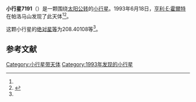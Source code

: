{{Infobox planet
| bgcolour = #FFFFC0
| name = 7191
| symbol = 
| image = 
| caption = 
| discovery = yes
| discovery_ref = 
| discoverer = [[亨利·E·霍爾特|亨利·E·霍爾特]]
| discovery_site = [[帕洛马山|帕洛马山]] 
| discovered = 1993年6月18日
| designations = yes
| mp_name = 
| named_after = 
| alt_names = 1993 MA1/ 1986 YJ1 / 1990 VD15 / 1990 VF4
| mp_category = [[主带小行星|主带小行星]]
| orbit_ref = <ref name="a">[http://ssd.jpl.nasa.gov/sbdb.cgi?sstr=7191 7191] {{Wayback|url=http://ssd.jpl.nasa.gov/sbdb.cgi?sstr=7191 |date=20201124023456 }}，小行星數據庫瀏覽器（JPL Small-Body Database Browser）－[[美国国家航空航天局|美国国家航空航天局]]喷气推进实验室</ref>
| epoch = 2456400.5 (2013年4月18日更新)
| aphelion = {{convert|3.0699634|AU|km|3|abbr=on|lk=out}}
| perihelion = {{convert|2.4138380|AU|km|3|abbr=on}}
| semimajor = {{convert|2.7419007|AU|km|3|abbr=on}}
| eccentricity = 0.1196479
| period = 1658.349277 [[日|日]]<br />4.54[[儒略年|儒略年]]
| avg_speed = 
| inclination = 9.28673
| asc_node = 55.13873
| mean_anomaly = 
| arg_peri = 208.40108
| satellites = 
| physical_characteristics = yes
| dimensions = 
| mass = 
| density = 
| surface_grav = 
| escape_velocity = 
| sidereal_day = 
| axial_tilt = 
| pole_ecliptic_lat = 
| pole_ecliptic_lon = 
| albedo = 
| temperatures= 
| temp_name1 = 
| mean_temp_1 = 
| max_temp_1 = 
| temp_name2 = 
| max_temp_2 = 
| spectral_type = 
| abs_magnitude = 208.40108
}}

'''小行星7191'''（{{lang-en|7191}}）是一颗围绕[[太阳|太阳]][[公转|公转]]的[[小行星|小行星]]。1993年6月18日，[[亨利·E·霍爾特|亨利·E·霍爾特]]在帕洛马山发现了此天体<ref name="a" /><ref>{{cite news|title=小行星列表|url=http://cfa-www.harvard.edu/iau/lists/NumberedMPs.txt|accessdate=2013-07-08|newspaper=哈佛大学|archive-date=2008-05-17|archive-url=https://web.archive.org/web/20080517010638/http://cfa-www.harvard.edu/iau/lists/NumberedMPs.txt|dead-url=no}}</ref>。

这颗小行星的[[绝对星等|绝对星等]]为208.40108等<ref name="a" />。

==参考文献==
{{reflist}}
{{Minor Planet Number|[[小行星7190|小行星7190]]|[[小行星7192|小行星7192]]}}

{{小天体}}

[[Category:小行星带天体|Category:小行星带天体]]
[[Category:1993年发现的小行星|Category:1993年发现的小行星]]

{{asteroid-stub}}